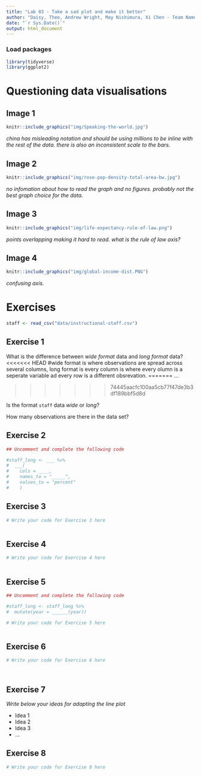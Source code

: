 ---
title: "Lab 03 - Take a sad plot and make it better"
author: "Daisy, Theo, Andrew Wright, May Nishimura, Xi Chen - Team Name"
date: "`r Sys.Date()`"
output: html_document
---

### Load packages

```{r load-packages, message = FALSE, warning=FALSE}
library(tidyverse)
library(ggplot2)
```


# Questioning data visualisations

## Image 1

```{r echo=FALSE, out.width="100%"}
knitr::include_graphics("img/Speaking-the-world.jpg")
```

_china has misleading notation and should be using millions to be inline with the rest of the data. there is also an inconsistent scale to the bars._





## Image 2

```{r echo=FALSE, out.width="100%"}
knitr::include_graphics("img/rose-pop-density-total-area-bw.jpg")
```

_no infomation about how to read the graph and no figures. probably not the best graph choice for the data._




## Image 3

```{r echo=FALSE, out.width="100%"}
knitr::include_graphics("img/life-expectancy-rule-of-law.png")
```

_points overlapping making it hard to read. what is the rule of law axis?_




## Image 4

```{r echo=FALSE, out.width="100%"}
knitr::include_graphics("img/global-income-dist.PNG")
```

_confusing axis._





# Exercises

```{r load-data-staff, message=FALSE, eval=TRUE}
staff <- read_csv("data/instructional-staff.csv")
```


## Exercise 1

What is the difference between *wide format* data and *long format* data?
<<<<<<< HEAD
#wide format is where observations are spread across several columns, long format is every column is where every olumn is a seperate variable ad every row is a different obsrevation.
=======
...

>>>>>>> 74445aacfc100aa5cb77f47de3b3df189bbf5d8d

Is the format `staff` data *wide* or *long*?


How many observations are there in the data set?




## Exercise 2

```{r pivoting}
## Uncomment and complete the following code

#staff_long <- ___ %>%
#  ___(
#    cols = ____, 
#    names_to = "_____",
#    values_to = "percent"
#    )

```


## Exercise 3

```{r dot-plot}
# Write your code for Exercise 3 here



```

## Exercise 4

```{r bad-line-plot}
# Write your code for Exercise 4 here



```

## Exercise 5

```{r mutate-year}
## Uncomment and complete the following code

#staff_long <- staff_long %>%
#  mutate(year = ______(year))
```


```{r working-line-plot}
# Write your code for Exercise 5 here



```

## Exercise 6

```{r better-line-plot}
# Write your code for Exercise 6 here




```

## Exercise 7

_Write below your ideas for adapting the line plot_

* Idea 1
* Idea 2
* Idea 3
* ...


## Exercise 8

```{r implement-Ex7}
# Write your code for Exercise 8 here



```

